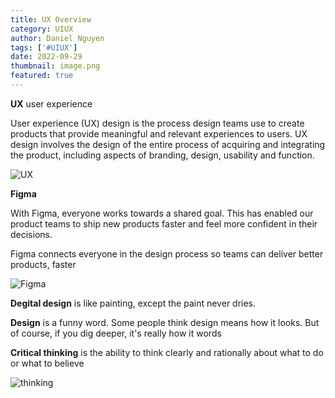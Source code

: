 ```yaml
---
title: UX Overview
category: UIUX
author: Daniel Nguyen
tags: ['#UIUX']
date: 2022-09-29
thumbnail: image.png
featured: true
---
```


**UX** user experience

User experience (UX) design is the process design teams use to create products that provide meaningful 
and relevant experiences to users. UX design involves the design of the entire process of acquiring and integrating the product, including aspects of branding, design, usability and function.

![UX](./1.png 'UX')

**Figma**

With Figma, everyone works towards a shared goal. This has enabled our product teams to 
ship new products faster and feel more confident in their decisions.

Figma connects everyone in the design process so teams can deliver better products, faster

![Figma](./2.png 'Figma')

**Degital design** is like painting, except the paint never dries.

**Design** is a funny word. Some people think design means how it looks. But of course, if
you dig deeper, it's really how it words

**Critical thinking** is the ability to think clearly and rationally about what to do or what to believe

![thinking](./3.png 'thinking')
